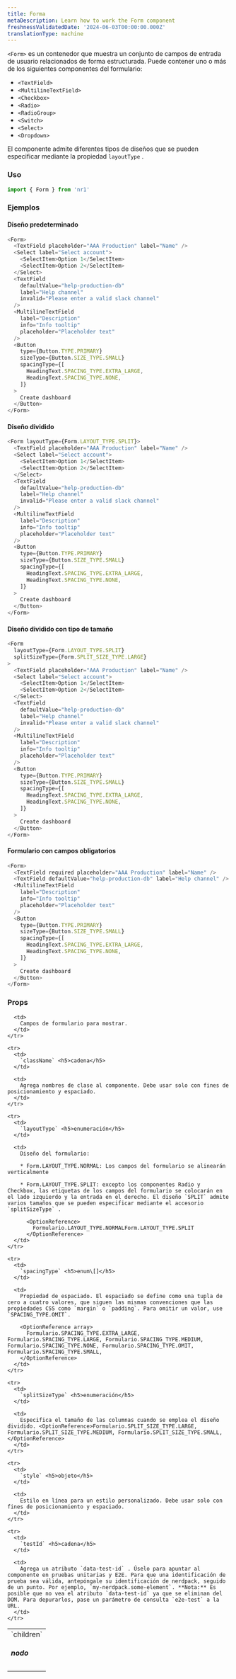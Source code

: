 ```yaml
---
title: Forma
metaDescription: Learn how to work the Form component
freshnessValidatedDate: '2024-06-03T00:00:00.000Z'
translationType: machine
---
```


`<Form>` es un contenedor que muestra un conjunto de campos de entrada de usuario relacionados de forma estructurada. Puede contener uno o más de los siguientes componentes del formulario:

* `<TextField>`
* `<MultilineTextField>`
* `<Checkbox>`
* `<Radio>`
* `<RadioGroup>`
* `<Switch>`
* `<Select>`
* `<Dropdown>`

El componente admite diferentes tipos de diseños que se pueden especificar mediante la propiedad `layoutType` .

### Uso

```js
import { Form } from 'nr1'
```

### Ejemplos

#### Diseño predeterminado

```js
<Form>
  <TextField placeholder="AAA Production" label="Name" />
  <Select label="Select account">
    <SelectItem>Option 1</SelectItem>
    <SelectItem>Option 2</SelectItem>
  </Select>
  <TextField
    defaultValue="help-production-db"
    label="Help channel"
    invalid="Please enter a valid slack channel"
  />
  <MultilineTextField
    label="Description"
    info="Info tooltip"
    placeholder="Placeholder text"
  />
  <Button
    type={Button.TYPE.PRIMARY}
    sizeType={Button.SIZE_TYPE.SMALL}
    spacingType={[
      HeadingText.SPACING_TYPE.EXTRA_LARGE,
      HeadingText.SPACING_TYPE.NONE,
    ]}
  >
    Create dashboard
  </Button>
</Form>
```

#### Diseño dividido

```js
<Form layoutType={Form.LAYOUT_TYPE.SPLIT}>
  <TextField placeholder="AAA Production" label="Name" />
  <Select label="Select account">
    <SelectItem>Option 1</SelectItem>
    <SelectItem>Option 2</SelectItem>
  </Select>
  <TextField
    defaultValue="help-production-db"
    label="Help channel"
    invalid="Please enter a valid slack channel"
  />
  <MultilineTextField
    label="Description"
    info="Info tooltip"
    placeholder="Placeholder text"
  />
  <Button
    type={Button.TYPE.PRIMARY}
    sizeType={Button.SIZE_TYPE.SMALL}
    spacingType={[
      HeadingText.SPACING_TYPE.EXTRA_LARGE,
      HeadingText.SPACING_TYPE.NONE,
    ]}
  >
    Create dashboard
  </Button>
</Form>
```

#### Diseño dividido con tipo de tamaño

```js
<Form
  layoutType={Form.LAYOUT_TYPE.SPLIT}
  splitSizeType={Form.SPLIT_SIZE_TYPE.LARGE}
>
  <TextField placeholder="AAA Production" label="Name" />
  <Select label="Select account">
    <SelectItem>Option 1</SelectItem>
    <SelectItem>Option 2</SelectItem>
  </Select>
  <TextField
    defaultValue="help-production-db"
    label="Help channel"
    invalid="Please enter a valid slack channel"
  />
  <MultilineTextField
    label="Description"
    info="Info tooltip"
    placeholder="Placeholder text"
  />
  <Button
    type={Button.TYPE.PRIMARY}
    sizeType={Button.SIZE_TYPE.SMALL}
    spacingType={[
      HeadingText.SPACING_TYPE.EXTRA_LARGE,
      HeadingText.SPACING_TYPE.NONE,
    ]}
  >
    Create dashboard
  </Button>
</Form>
```

#### Formulario con campos obligatorios

```js
<Form>
  <TextField required placeholder="AAA Production" label="Name" />
  <TextField defaultValue="help-production-db" label="Help channel" />
  <MultilineTextField
    label="Description"
    info="Info tooltip"
    placeholder="Placeholder text"
  />
  <Button
    type={Button.TYPE.PRIMARY}
    sizeType={Button.SIZE_TYPE.SMALL}
    spacingType={[
      HeadingText.SPACING_TYPE.EXTRA_LARGE,
      HeadingText.SPACING_TYPE.NONE,
    ]}
  >
    Create dashboard
  </Button>
</Form>
```

### Props

<table>
  <tbody>
    <tr>
      <td>
        `children` <h5>nodo</h5>
      </td>

      <td>
        Campos de formulario para mostrar.
      </td>
    </tr>

    <tr>
      <td>
        `className` <h5>cadena</h5>
      </td>

      <td>
        Agrega nombres de clase al componente. Debe usar solo con fines de posicionamiento y espaciado.
      </td>
    </tr>

    <tr>
      <td>
        `layoutType` <h5>enumeración</h5>
      </td>

      <td>
        Diseño del formulario:

        * Form.LAYOUT_TYPE.NORMAL: Los campos del formulario se alinearán verticalmente

        * Form.LAYOUT_TYPE.SPLIT: excepto los componentes Radio y Checkbox, las etiquetas de los campos del formulario se colocarán en el lado izquierdo y la entrada en el derecho. El diseño `SPLIT` admite varios tamaños que se pueden especificar mediante el accesorio `splitSizeType` .

          <OptionReference>
            Formulario.LAYOUT_TYPE.NORMALForm.LAYOUT_TYPE.SPLIT
          </OptionReference>
      </td>
    </tr>

    <tr>
      <td>
        `spacingType` <h5>enum\[]</h5>
      </td>

      <td>
        Propiedad de espaciado. El espaciado se define como una tupla de cero a cuatro valores, que siguen las mismas convenciones que las propiedades CSS como `margin` o `padding`. Para omitir un valor, use `SPACING_TYPE.OMIT`.

        <OptionReference array>
          Formulario.SPACING_TYPE.EXTRA_LARGE, Formulario.SPACING_TYPE.LARGE, Formulario.SPACING_TYPE.MEDIUM, Formulario.SPACING_TYPE.NONE, Formulario.SPACING_TYPE.OMIT, Formulario.SPACING_TYPE.SMALL,
        </OptionReference>
      </td>
    </tr>

    <tr>
      <td>
        `splitSizeType` <h5>enumeración</h5>
      </td>

      <td>
        Especifica el tamaño de las columnas cuando se emplea el diseño dividido. <OptionReference>Formulario.SPLIT_SIZE_TYPE.LARGE, Formulario.SPLIT_SIZE_TYPE.MEDIUM, Formulario.SPLIT_SIZE_TYPE.SMALL,</OptionReference>
      </td>
    </tr>

    <tr>
      <td>
        `style` <h5>objeto</h5>
      </td>

      <td>
        Estilo en línea para un estilo personalizado. Debe usar solo con fines de posicionamiento y espaciado.
      </td>
    </tr>

    <tr>
      <td>
        `testId` <h5>cadena</h5>
      </td>

      <td>
        Agrega un atributo `data-test-id` . Úselo para apuntar al componente en pruebas unitarias y E2E. Para que una identificación de prueba sea válida, antepóngale su identificación de nerdpack, seguido de un punto. Por ejemplo, `my-nerdpack.some-element`. **Nota:** Es posible que no vea el atributo `data-test-id` ya que se eliminan del DOM. Para depurarlos, pase un parámetro de consulta `e2e-test` a la URL.
      </td>
    </tr>
  </tbody>
</table>